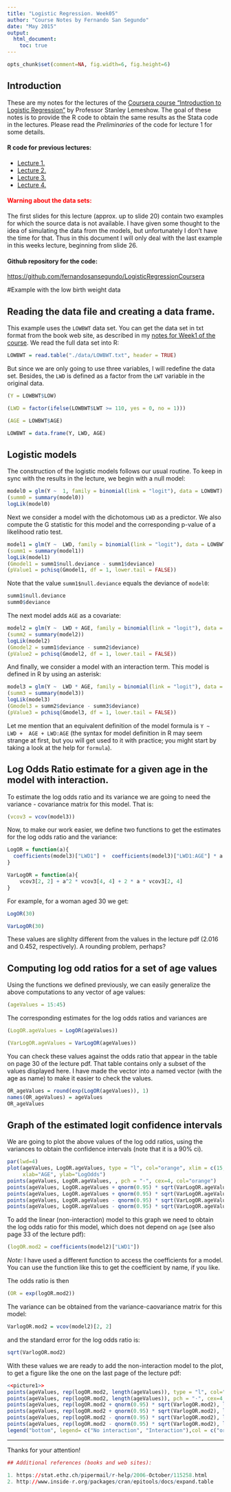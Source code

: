 ```yaml
---
title: "Logistic Regression. Week05"
author: "Course Notes by Fernando San Segundo"
date: "May 2015"
output: 
  html_document:
    toc: true 
---
```


```r
opts_chunk$set(comment=NA, fig.width=6, fig.height=6)
```

## Introduction

These are my notes for the lectures of the [Coursera course "Introduction to Logistic Regression"](https://class.coursera.org/logisticregression-001/) by Professor Stanley Lemeshow. The goal of these notes is to provide the R code to obtain the same results as the Stata code in the lectures. Please read the *Preliminaries* of the code for lecture 1 for some details.

#### R code for previous lectures:

+ [Lecture 1.](https://rpubs.com/fernandosansegundo/82655)
+ [Lecture 2.](https://rpubs.com/fernandosansegundo/82577)
+ [Lecture 3.](https://rpubs.com/fernandosansegundo/83577)
+ [Lecture 4.](https://rpubs.com/fernandosansegundo/LogisticRegression04)

#### <font color="red">Warning about the data sets:</font> 

The first slides for this lecture (approx. up to slide 20) contain two examples for which the source data is not available. I have given some thought to the idea of simulating the data from the models, but unfortunately I don't have the time for that. Thus in this document I will only deal with the last example in this weeks lecture, beginning from slide 26.


#### Github repository for the code:

[https://github.com/fernandosansegundo/LogisticRegressionCoursera](https://github.com/fernandosansegundo/LogisticRegressionCoursera)

#Example with the low birth weight data

## Reading the data file and creating a data frame.

This example uses the `LOWBWT` data set. You can get the data set in txt format from the book web site, as described in my [notes for Week1 of the course](https://rpubs.com/fernandosansegundo/82655). We read the full data set into R:

```r
LOWBWT = read.table("./data/LOWBWT.txt", header = TRUE)
```

But since we are only going to use three variables, I will redefine the data set. Besides, the `LWD` is defined as a factor from the `LWT` variable in the original data. 

```r
(Y = LOWBWT$LOW)

(LWD = factor(ifelse(LOWBWT$LWT >= 110, yes = 0, no = 1)))

(AGE = LOWBWT$AGE)

LOWBWT = data.frame(Y, LWD, AGE)

```

## Logistic models

The construction of the logistic models follows our usual routine. To keep in sync with the results in the lecture, we begin with a null model:

```r
model0 = glm(Y ~  1, family = binomial(link = "logit"), data = LOWBWT)
(summ0 = summary(model0))
logLik(model0)
```

Next we consider a model with the dichotomous `LWD` as a predictor. We also compute the G statistic for this model and the corresponding p-value of a likelihood ratio test.

```r
model1 = glm(Y ~  LWD, family = binomial(link = "logit"), data = LOWBWT)
(summ1 = summary(model1))
logLik(model1)
(Gmodel1 = summ1$null.deviance - summ1$deviance) 
(pValue1 = pchisq(Gmodel1, df = 1, lower.tail = FALSE))
```

Note that the value `summ1$null.deviance` equals the deviance of `model0`:
```r
summ1$null.deviance
summ0$deviance
```

The next model adds `AGE` as a covariate: 

```r
model2 = glm(Y ~  LWD + AGE, family = binomial(link = "logit"), data = LOWBWT)
(summ2 = summary(model2))
logLik(model2)
(Gmodel2 = summ1$deviance - summ2$deviance) 
(pValue2 = pchisq(Gmodel2, df = 1, lower.tail = FALSE))
```

And finally, we consider a model with an interaction term. This model is defined in R by using an asterisk: 
```r
model3 = glm(Y ~  LWD * AGE, family = binomial(link = "logit"), data = LOWBWT)
(summ3 = summary(model3))
logLik(model3)
(Gmodel3 = summ2$deviance - summ3$deviance) 
(pValue3 = pchisq(Gmodel3, df = 1, lower.tail = FALSE))
```

Let me mention that an equivalent definition of the model formula is `Y ~  LWD +  AGE + LWD:AGE` (the syntax for model definition in R may seem strange at first, but you will get used to it with practice; you might start by taking a look at the help for `formula`).

## Log Odds Ratio estimate for a given age in the model with interaction. 

To estimate the log odds ratio and its variance we are going to need the variance - covariance matrix for this model. That is:

```r
(vcov3 = vcov(model3))
```


Now, to make our work easier, we define two functions to get the estimates for the log odds ratio and the variance:

```r
LogOR = function(a){
  coefficients(model3)["LWD1"] +  coefficients(model3)["LWD1:AGE"] * a 
}

VarLogOR = function(a){
    vcov3[2, 2] + a^2 * vcov3[4, 4] + 2 * a * vcov3[2, 4]
}
```

For example, for a woman aged 30 we get:


```r
LogOR(30)

VarLogOR(30)
```

These values are slighlty different from the values in the lecture pdf (2.016 and 0.452, respectively). A rounding problem, perhaps?


## Computing log odd ratios for a set of age values

Using the functions we defined previously, we can easily generalize the above computations to any vector of age values:

```r
(ageValues = 15:45)
```

The corresponding estimates for the log odds ratios and variances are

```r

(LogOR.ageValues = LogOR(ageValues))

(VarLogOR.ageValues = VarLogOR(ageValues))
```

You can check these values against the odds ratio that appear in the table on page 30 of the lecture pdf. That table contains only a subset of the values displayed here. I have made the vector into a named vector (with the age as name) to make it easier to check the values.

```r
OR_ageValues = round(exp(LogOR(ageValues)), 1)
names(OR_ageValues) = ageValues
OR_ageValues
```


## Graph of the estimated logit confidence intervals

We are going to plot the above values of the log odd ratios, using the variances to obtain the confidence intervals (note that it is a 90% ci). 

```r
par(lwd=4)
plot(ageValues, LogOR.ageValues, type = "l", col="orange", xlim = c(15,35), ylim=c(-2, 5),
     xlab="AGE", ylab="LogOdds")
points(ageValues, LogOR.ageValues, , pch = "·", cex=4, col="orange")
points(ageValues, LogOR.ageValues + qnorm(0.95) * sqrt(VarLogOR.ageValues), type = "l", col="brown")
points(ageValues, LogOR.ageValues + qnorm(0.95) * sqrt(VarLogOR.ageValues), pch = "·", cex=4, col="brown")
points(ageValues, LogOR.ageValues - qnorm(0.95) * sqrt(VarLogOR.ageValues), type = "l", col="blue")
points(ageValues, LogOR.ageValues - qnorm(0.95) * sqrt(VarLogOR.ageValues), pch = "·", cex=4, col="blue")
```

To add the linear (non-interaction) model to this graph we need to obtain the log odds ratio for this model, which does not depend on `age` (see also page 33 of the lecture pdf):

```r
(logOR.mod2 = coefficients(model2)["LWD1"])
```
*Note:* I have used a different function to access the coefficients for a model. You can use the function like this to get the coefficient by name, if you like. 



The odds ratio is then 

```r
(OR = exp(logOR.mod2))
```

The variance can be obtained from the variance-caovariance matrix for this model:

```r
VarlogOR.mod2 = vcov(model2)[2, 2]
```

and the standard error for the log odds ratio is:

```r
sqrt(VarlogOR.mod2)
```

With these values we are ready to add the non-interaction model to the plot, to get a figure like the one on the last page of the lecture pdf:

```r
<<picture1>>
points(ageValues, rep(logOR.mod2, length(ageValues)), type = "l", col="black")
points(ageValues, rep(logOR.mod2, length(ageValues)), pch = "·", cex=4, col="black")
points(ageValues, rep(logOR.mod2 + qnorm(0.95) * sqrt(VarlogOR.mod2), length(ageValues)), type = "l", col="green")
points(ageValues, rep(logOR.mod2 + qnorm(0.95) * sqrt(VarlogOR.mod2), length(ageValues)), pch = "·", cex=4, col="green")
points(ageValues, rep(logOR.mod2 - qnorm(0.95) * sqrt(VarlogOR.mod2), length(ageValues)), pch = "·", cex=4, col="magenta")
points(ageValues, rep(logOR.mod2 - qnorm(0.95) * sqrt(VarlogOR.mod2), length(ageValues)), type = "l", col="magenta")
legend("bottom", legend= c("No interaction", "Interaction"),col = c("orange", "black"), bty=1, lwd=3,cex=1)
```





---

Thanks for your attention!



```r
## Additional references (books and web sites): 

1. https://stat.ethz.ch/pipermail/r-help/2006-October/115258.html
2. http://www.inside-r.org/packages/cran/epitools/docs/expand.table
```


